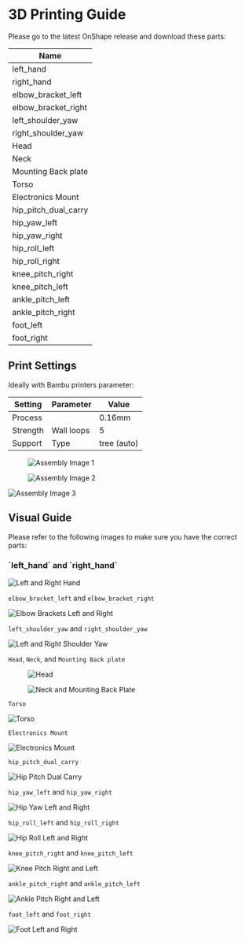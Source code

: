 
# 3D Printing Guide

Please go to the latest OnShape release and download these parts:

| Name                  |
|-----------------------|
| left_hand             |
| right_hand            |
| elbow_bracket_left    |
| elbow_bracket_right   |
| left_shoulder_yaw     |
| right_shoulder_yaw    |
| Head                  |
| Neck                  |
| Mounting Back plate   |
| Torso                 |
| Electronics Mount     |
| hip_pitch_dual_carry  |
| hip_yaw_left          |
| hip_yaw_right         |
| hip_roll_left         |
| hip_roll_right        |
| knee_pitch_right      |
| knee_pitch_left       |
| ankle_pitch_left      |
| ankle_pitch_right     |
| foot_left             |
| foot_right            |




## Print Settings

Ideally with Bambu printers parameter:

| Setting   | Parameter  | Value       |
|-----------|------------|-------------|
| Process   |            | 0.16mm      |
| Strength  | Wall loops | 5           |
| Support   | Type       | tree (auto) |

<div className="mb-8">
  <div style={{ display: 'flex', justifyContent: 'space-between', gap: '20px', marginBottom: '20px' }}>
    <figure style={{ width: '50%' }}>
      <Image src="/printing/image15.png" alt="Assembly Image 1" width={708} height={500} />
    </figure>
    <figure style={{ width: '50%' }}>
      <Image src="/printing/image16.png" alt="Assembly Image 2" width={331} height={500} />
    </figure>
  </div>
  <Image src="/printing/image17.png" alt="Assembly Image 3" width={292} height={200} />
</div>




## Visual Guide

Please refer to the following images to make sure you have the correct parts:

<div className="part-section mb-8">
  <h3>`left_hand` and `right_hand`</h3>
  <Image src="/printing/image2.png" alt="Left and Right Hand" width={800} height={600} />
</div>

`elbow_bracket_left` and `elbow_bracket_right`

<Image src="/printing/image3.png" alt="Elbow Brackets Left and Right" width={800} height={600} />

`left_shoulder_yaw` and `right_shoulder_yaw`

<Image src="/printing/image4.png" alt="Left and Right Shoulder Yaw" width={800} height={600} />

`Head`, `Neck`, and `Mounting Back plate`

<div style={{ display: 'flex', justifyContent: 'space-between' }}>
  <figure style={{ width: '48%' }}>
    <Image src="/printing/image5.png" alt="Head" width={400} height={300} />
  </figure>
  <figure style={{ width: '48%' }}>
    <Image src="/printing/image6.png" alt="Neck and Mounting Back Plate" width={400} height={300} />
  </figure>
</div>

`Torso`

<Image src="/printing/image7.png" alt="Torso" width={800} height={600} />

`Electronics Mount`

<Image src="/printing/image8.png" alt="Electronics Mount" width={800} height={600} />

`hip_pitch_dual_carry`

<Image src="/printing/image9.png" alt="Hip Pitch Dual Carry" width={800} height={600} />

`hip_yaw_left` and `hip_yaw_right`

<Image src="/printing/image10.png" alt="Hip Yaw Left and Right" width={800} height={600} />

`hip_roll_left` and `hip_roll_right`

<Image src="/printing/image11.png" alt="Hip Roll Left and Right" width={800} height={600} />

`knee_pitch_right` and `knee_pitch_left`

<Image src="/printing/image12.png" alt="Knee Pitch Right and Left" width={800} height={600} />

`ankle_pitch_right` and `ankle_pitch_left`

<Image src="/printing/image13.png" alt="Ankle Pitch Right and Left" width={800} height={600} />

`foot_left` and `foot_right`

<Image src="/printing/image14.png" alt="Foot Left and Right" width={800} height={600} />

